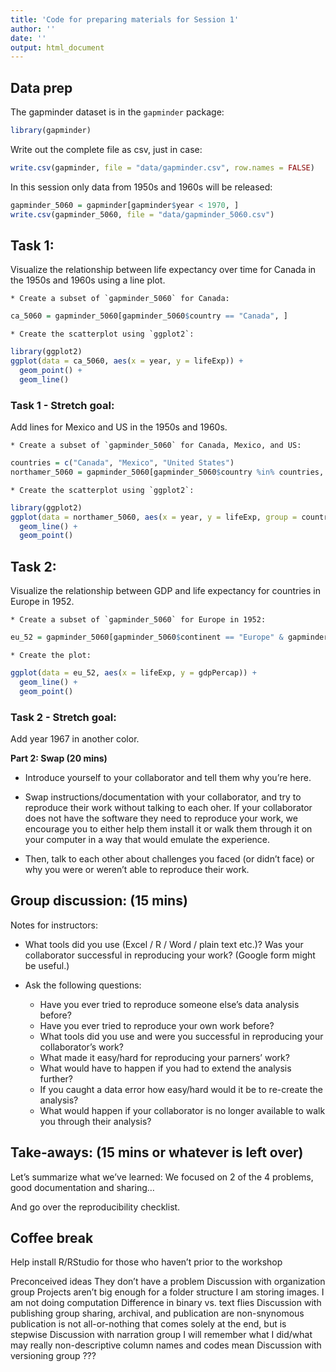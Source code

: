 ```yaml
---
title: 'Code for preparing materials for Session 1'
author: ''
date: ''
output: html_document
---
```


## Data prep

The gapminder dataset is in the `gapminder` package:
```r
library(gapminder)
```

Write out the complete file as csv, just in case:
```r
write.csv(gapminder, file = "data/gapminder.csv", row.names = FALSE)
```

In this session only data from 1950s and 1960s will be released:
```r
gapminder_5060 = gapminder[gapminder$year < 1970, ]
write.csv(gapminder_5060, file = "data/gapminder_5060.csv")
```

## Task 1:

Visualize the relationship between life expectancy over time for Canada in the 1950s and 1960s using a line plot.

    * Create a subset of `gapminder_5060` for Canada:
```r
ca_5060 = gapminder_5060[gapminder_5060$country == "Canada", ]
```
    * Create the scatterplot using `ggplot2`:
```r
library(ggplot2)
ggplot(data = ca_5060, aes(x = year, y = lifeExp)) +
  geom_point() +
  geom_line() 
```

### Task 1 - Stretch goal:

Add lines for Mexico and US in the 1950s and 1960s.

    * Create a subset of `gapminder_5060` for Canada, Mexico, and US:
```r
countries = c("Canada", "Mexico", "United States")
northamer_5060 = gapminder_5060[gapminder_5060$country %in% countries, ]
```
    * Create the scatterplot using `ggplot2`:
```r
library(ggplot2)
ggplot(data = northamer_5060, aes(x = year, y = lifeExp, group = country, colour = country)) +
  geom_line() +
  geom_point()
```

## Task 2:

Visualize the relationship between GDP and life expectancy for countries in Europe in 1952.

    * Create a subset of `gapminder_5060` for Europe in 1952:
```r
eu_52 = gapminder_5060[gapminder_5060$continent == "Europe" & gapminder_5060$year == 1952, ]
```
    * Create the plot:
```r
ggplot(data = eu_52, aes(x = lifeExp, y = gdpPercap)) +
  geom_line() +
  geom_point()
```

### Task 2 - Stretch goal:

Add year 1967 in another color.




**Part 2: Swap (20 mins)**

- Introduce yourself to your collaborator and tell them why you're here.

- Swap instructions/documentation with your collaborator, and try to reproduce their work without talking to each oher. If your collaborator does not have the software they need to reproduce your work, we encourage you to either help them install it or walk them through it on your computer in a way that would emulate the experience.

- Then, talk to each other about challenges you faced (or didn't face) or why you were or weren't able to reproduce their work.

## Group discussion: (15 mins)

Notes for instructors: 

* What tools did you use (Excel / R / Word / plain text etc.)? Was your collaborator successful in reproducing your work? (Google form might be useful.)

* Ask the following questions:
    * Have you ever tried to reproduce someone else's data analysis before?
    * Have you ever tried to reproduce your own work before?
    * What tools did you use and were you successful in reproducing your collaborator's work? 
    * What made it easy/hard for reproducing your parners' work?
    * What would have to happen if you had to extend the analysis further?
    * If you caught a data error how easy/hard would it be to re-create the analysis?
    * What would happen if your collaborator is no longer available to walk you through their analysis?
    
## Take-aways: (15 mins or whatever is left over)

Let's summarize what we've learned: We focused on 2 of the 4 problems, good documentation and sharing...

And go over the reproducibility checklist.

## Coffee break

Help install R/RStudio for those who haven't prior to the workshop


Preconceived ideas
They don't have a problem
Discussion with organization group
Projects aren't big enough for a folder structure
I am storing images.  I am not doing computation
Difference in binary vs. text flies
Discussion with publishing group
sharing, archival, and publication are non-snynomous
publication is not all-or-nothing that comes solely at the end, but is stepwise
Discussion with narration group
I will remember what I did/what may really non-descriptive column names and codes mean
Discussion with versioning group
???